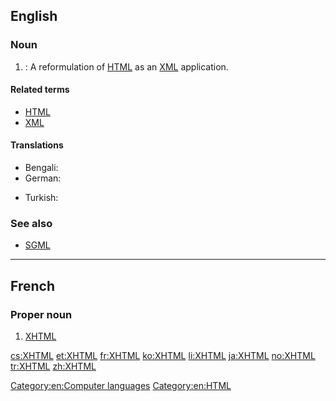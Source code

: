 ==English==
{{wikipedia}}

===Noun===
{{en-noun|?}}

# {{w|Extensible Hypertext Markup Language}}: A reformulation of [[HTML]] as an [[XML]] application.

====Related terms====
* [[HTML]]
* [[XML]]

====Translations====
{{trans-top|XHTML}}
* Bengali: {{t|bn|এক্সএইচটিএমএল|tr=eks-eic-ţi-em-el|sc=Beng}}
* German: {{t|de|XHTML|n}}
{{trans-mid}}
* Turkish: {{t+|tr|XHTML}}
{{trans-bottom}}

===See also===
* [[SGML]]

[[Category:en:Computer languages]]
[[Category:en:HTML]]

----

==French==

===Proper noun===
{{fr-proper noun}}

# [[XHTML#English|XHTML]]

[[cs:XHTML]]
[[et:XHTML]]
[[fr:XHTML]]
[[ko:XHTML]]
[[li:XHTML]]
[[ja:XHTML]]
[[no:XHTML]]
[[tr:XHTML]]
[[zh:XHTML]]